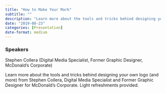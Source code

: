 ```yaml
---
title: "How to Make Your Mark"
subtitle: ""
description: "Learn more about the tools and tricks behind designing your own logo (and more) from Stephen Collera, Digital Media Specialist and Former Graphic Designer for McDonald’s Corporate. "
date: "2019-08-23"
categories: [Presentation]
date-format: medium 
---
```


### Speakers  
Stephen Collera (Digital Media Specialist, Former Graphic Designer, McDonald’s Corporate)

Learn more about the tools and tricks behind designing your own logo (and more) from Stephen Collera, Digital Media Specialist and Former Graphic Designer for McDonald’s Corporate. Light refreshments provided.

